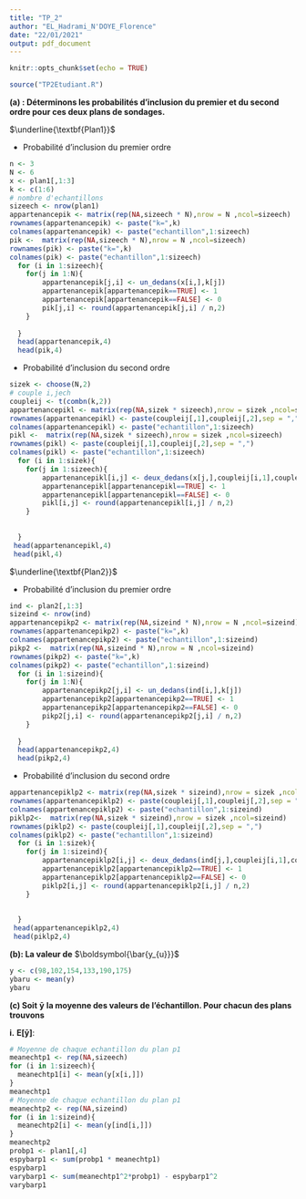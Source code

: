 ```yaml
---
title: "TP_2"
author: "EL_Hadrami_N'DOYE_Florence"
date: "22/01/2021"
output: pdf_document
---
```


```r
knitr::opts_chunk$set(echo = TRUE)
```

```r
source("TP2Etudiant.R")
```

**(a) : Déterminons les probabilités d’inclusion du premier et du second ordre pour ces deux plans de sondages.**

$\underline{\textbf{Plan1}}$

- Probabilité d'inclusion du premier ordre

```r
n <- 3
N <- 6
x <- plan1[,1:3]
k <- c(1:6)
# nombre d'echantillons
sizeech <- nrow(plan1)
appartenancepik <- matrix(rep(NA,sizeech * N),nrow = N ,ncol=sizeech)
rownames(appartenancepik) <- paste("k=",k)
colnames(appartenancepik) <- paste("echantillon",1:sizeech)
pik <-  matrix(rep(NA,sizeech * N),nrow = N ,ncol=sizeech)
rownames(pik) <- paste("k=",k)
colnames(pik) <- paste("echantillon",1:sizeech)
  for (i in 1:sizeech){
    for(j in 1:N){
        appartenancepik[j,i] <- un_dedans(x[i,],k[j])
        appartenancepik[appartenancepik==TRUE] <- 1
        appartenancepik[appartenancepik==FALSE] <- 0
        pik[j,i] <- round(appartenancepik[j,i] / n,2)
    }
  
  }
  head(appartenancepik,4)
  head(pik,4)
```

- Probabilité d'inclusion du second ordre

```r
sizek <- choose(N,2)
# couple i,jech
coupleij <- t(combn(k,2))
appartenancepikl <- matrix(rep(NA,sizek * sizeech),nrow = sizek ,ncol=sizeech)
rownames(appartenancepikl) <- paste(coupleij[,1],coupleij[,2],sep = ",")
colnames(appartenancepikl) <- paste("echantillon",1:sizeech)
pikl <-  matrix(rep(NA,sizek * sizeech),nrow = sizek ,ncol=sizeech)
rownames(pikl) <- paste(coupleij[,1],coupleij[,2],sep = ",")
colnames(pikl) <- paste("echantillon",1:sizeech)
  for (i in 1:sizek){
    for(j in 1:sizeech){
        appartenancepikl[i,j] <- deux_dedans(x[j,],coupleij[i,1],coupleij[i,2])
        appartenancepikl[appartenancepikl==TRUE] <- 1
        appartenancepikl[appartenancepikl==FALSE] <- 0
        pikl[i,j] <- round(appartenancepikl[i,j] / n,2)
    }
   
    
  }
 head(appartenancepikl,4)
 head(pikl,4)
```

$\underline{\textbf{Plan2}}$


- Probabilité d'inclusion du premier ordre

```r
ind <- plan2[,1:3]
sizeind <- nrow(ind)
appartenancepikp2 <- matrix(rep(NA,sizeind * N),nrow = N ,ncol=sizeind)
rownames(appartenancepikp2) <- paste("k=",k)
colnames(appartenancepikp2) <- paste("echantillon",1:sizeind)
pikp2 <-  matrix(rep(NA,sizeind * N),nrow = N ,ncol=sizeind)
rownames(pikp2) <- paste("k=",k)
colnames(pikp2) <- paste("echantillon",1:sizeind)
  for (i in 1:sizeind){
    for(j in 1:N){
        appartenancepikp2[j,i] <- un_dedans(ind[i,],k[j])
        appartenancepikp2[appartenancepikp2==TRUE] <- 1
        appartenancepikp2[appartenancepikp2==FALSE] <- 0
        pikp2[j,i] <- round(appartenancepikp2[j,i] / n,2)
    }
  
  }
  head(appartenancepikp2,4)
  head(pikp2,4)
```

- Probabilité d'inclusion du second ordre

```r
appartenancepiklp2 <- matrix(rep(NA,sizek * sizeind),nrow = sizek ,ncol=sizeind)
rownames(appartenancepiklp2) <- paste(coupleij[,1],coupleij[,2],sep = ",")
colnames(appartenancepiklp2) <- paste("echantillon",1:sizeind)
piklp2<-  matrix(rep(NA,sizek * sizeind),nrow = sizek ,ncol=sizeind)
rownames(piklp2) <- paste(coupleij[,1],coupleij[,2],sep = ",")
colnames(piklp2) <- paste("echantillon",1:sizeind)
  for (i in 1:sizek){
    for(j in 1:sizeind){
        appartenancepiklp2[i,j] <- deux_dedans(ind[j,],coupleij[i,1],coupleij[i,2])
        appartenancepiklp2[appartenancepiklp2==TRUE] <- 1
        appartenancepiklp2[appartenancepiklp2==FALSE] <- 0
        piklp2[i,j] <- round(appartenancepiklp2[i,j] / n,2)
    }
   
    
  }
 head(appartenancepiklp2,4)
 head(piklp2,4)
```


**(b): La valeur de** $\boldsymbol{\bar{y_{u}}}$

```r
y <- c(98,102,154,133,190,175)
ybaru <- mean(y)
ybaru
```

**(c) Soit** $\boldsymbol{\bar{y}}$ **la moyenne des valeurs de l’échantillon. Pour chacun des plans trouvons**

**i.** $\boldsymbol{E[\bar{y}]}:$

```r
# Moyenne de chaque echantillon du plan p1 
meanechtp1 <- rep(NA,sizeech)
for (i in 1:sizeech){
  meanechtp1[i] <- mean(y[x[i,]])
}
meanechtp1
# Moyenne de chaque echantillon du plan p1 
meanechtp2 <- rep(NA,sizeind)
for (i in 1:sizeind){
  meanechtp2[i] <- mean(y[ind[i,]])
}
meanechtp2
probp1 <- plan1[,4]
espybarp1 <- sum(probp1 * meanechtp1)
espybarp1
varybarp1 <- sum(meanechtp1^2*probp1) - espybarp1^2
varybarp1
```



